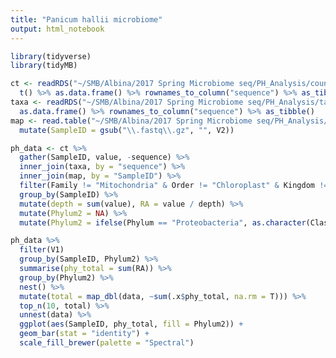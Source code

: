 ```yaml
---
title: "Panicum hallii microbiome"
output: html_notebook
---
```


```r
library(tidyverse)
library(tidyMB)
```

```r
ct <- readRDS("~/SMB/Albina/2017 Spring Microbiome seq/PH_Analysis/count_table.rds") %>% 
  t() %>% as.data.frame() %>% rownames_to_column("sequence") %>% as_tibble()
taxa <- readRDS("~/SMB/Albina/2017 Spring Microbiome seq/PH_Analysis/taxa.rds") %>% 
  as.data.frame() %>% rownames_to_column("sequence") %>% as_tibble()
map <- read.table("~/SMB/Albina/2017 Spring Microbiome seq/PH_Analysis/map.txt") %>% 
  mutate(SampleID = gsub("\\.fastq\\.gz", "", V2))
```

```r
ph_data <- ct %>% 
  gather(SampleID, value, -sequence) %>% 
  inner_join(taxa, by = "sequence") %>% 
  inner_join(map, by = "SampleID") %>% 
  filter(Family != "Mitochondria" & Order != "Chloroplast" & Kingdom != "Eukaryota") %>% 
  group_by(SampleID) %>% 
  mutate(depth = sum(value), RA = value / depth) %>% 
  mutate(Phylum2 = NA) %>% 
  mutate(Phylum2 = ifelse(Phylum == "Proteobacteria", as.character(Class), as.character(Phylum)))
```


```r
ph_data %>% 
  filter(V1)
  group_by(SampleID, Phylum2) %>% 
  summarise(phy_total = sum(RA)) %>% 
  group_by(Phylum2) %>% 
  nest() %>% 
  mutate(total = map_dbl(data, ~sum(.x$phy_total, na.rm = T))) %>% 
  top_n(10, total) %>% 
  unnest(data) %>% 
  ggplot(aes(SampleID, phy_total, fill = Phylum2)) +
  geom_bar(stat = "identity") +
  scale_fill_brewer(palette = "Spectral")
```


